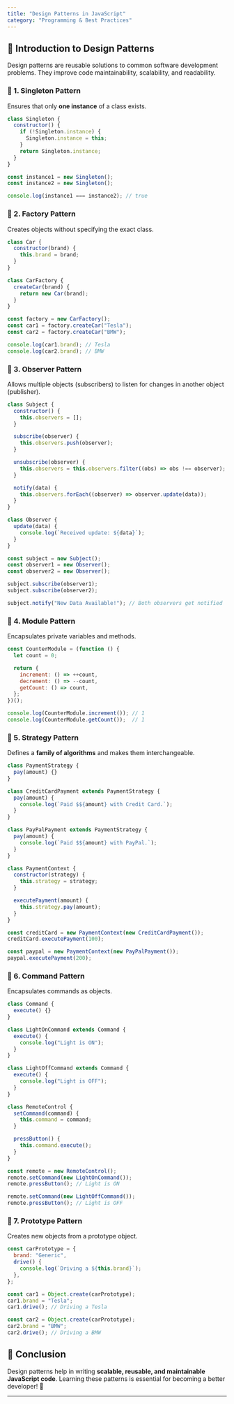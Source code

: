 ```yaml
---
title: "Design Patterns in JavaScript"
category: "Programming & Best Practices"
---
```


## 📌 Introduction to Design Patterns

Design patterns are reusable solutions to common software development problems. They improve code maintainability, scalability, and readability.

### 🔹 1. Singleton Pattern

Ensures that only **one instance** of a class exists.

```javascript
class Singleton {
  constructor() {
    if (!Singleton.instance) {
      Singleton.instance = this;
    }
    return Singleton.instance;
  }
}

const instance1 = new Singleton();
const instance2 = new Singleton();

console.log(instance1 === instance2); // true
```

### 🔹 2. Factory Pattern

Creates objects without specifying the exact class.

```javascript
class Car {
  constructor(brand) {
    this.brand = brand;
  }
}

class CarFactory {
  createCar(brand) {
    return new Car(brand);
  }
}

const factory = new CarFactory();
const car1 = factory.createCar("Tesla");
const car2 = factory.createCar("BMW");

console.log(car1.brand); // Tesla
console.log(car2.brand); // BMW
```

### 🔹 3. Observer Pattern

Allows multiple objects (subscribers) to listen for changes in another object (publisher).

```javascript
class Subject {
  constructor() {
    this.observers = [];
  }

  subscribe(observer) {
    this.observers.push(observer);
  }

  unsubscribe(observer) {
    this.observers = this.observers.filter((obs) => obs !== observer);
  }

  notify(data) {
    this.observers.forEach((observer) => observer.update(data));
  }
}

class Observer {
  update(data) {
    console.log(`Received update: ${data}`);
  }
}

const subject = new Subject();
const observer1 = new Observer();
const observer2 = new Observer();

subject.subscribe(observer1);
subject.subscribe(observer2);

subject.notify("New Data Available!"); // Both observers get notified
```

### 🔹 4. Module Pattern

Encapsulates private variables and methods.

```javascript
const CounterModule = (function () {
  let count = 0;

  return {
    increment: () => ++count,
    decrement: () => --count,
    getCount: () => count,
  };
})();

console.log(CounterModule.increment()); // 1
console.log(CounterModule.getCount());  // 1
```

### 🔹 5. Strategy Pattern

Defines a **family of algorithms** and makes them interchangeable.

```javascript
class PaymentStrategy {
  pay(amount) {}
}

class CreditCardPayment extends PaymentStrategy {
  pay(amount) {
    console.log(`Paid $${amount} with Credit Card.`);
  }
}

class PayPalPayment extends PaymentStrategy {
  pay(amount) {
    console.log(`Paid $${amount} with PayPal.`);
  }
}

class PaymentContext {
  constructor(strategy) {
    this.strategy = strategy;
  }

  executePayment(amount) {
    this.strategy.pay(amount);
  }
}

const creditCard = new PaymentContext(new CreditCardPayment());
creditCard.executePayment(100);

const paypal = new PaymentContext(new PayPalPayment());
paypal.executePayment(200);
```

### 🔹 6. Command Pattern

Encapsulates commands as objects.

```javascript
class Command {
  execute() {}
}

class LightOnCommand extends Command {
  execute() {
    console.log("Light is ON");
  }
}

class LightOffCommand extends Command {
  execute() {
    console.log("Light is OFF");
  }
}

class RemoteControl {
  setCommand(command) {
    this.command = command;
  }

  pressButton() {
    this.command.execute();
  }
}

const remote = new RemoteControl();
remote.setCommand(new LightOnCommand());
remote.pressButton(); // Light is ON

remote.setCommand(new LightOffCommand());
remote.pressButton(); // Light is OFF
```

### 🔹 7. Prototype Pattern

Creates new objects from a prototype object.

```javascript
const carPrototype = {
  brand: "Generic",
  drive() {
    console.log(`Driving a ${this.brand}`);
  },
};

const car1 = Object.create(carPrototype);
car1.brand = "Tesla";
car1.drive(); // Driving a Tesla

const car2 = Object.create(carPrototype);
car2.brand = "BMW";
car2.drive(); // Driving a BMW
```

## 📌 Conclusion

Design patterns help in writing **scalable, reusable, and maintainable JavaScript code**. Learning these patterns is essential for becoming a better developer! 🚀

---
